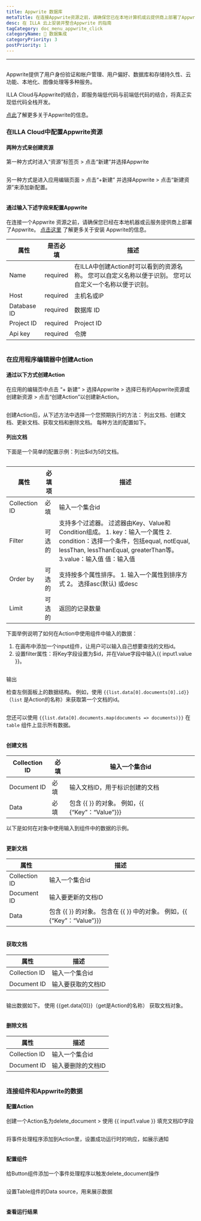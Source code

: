 ```yaml
---
title: Appwrite 数据库
metaTitle: 在连接Appwrite资源之前，请确保您已在本地计算机或云提供商上部署了Appwrite。[点击这里](https://appwrite.io/docs/installation)了解有关Appwrite安装的更多信息。
desc: 在 ILLA 云上安装并整合Appwrite 的指南
tagCategory: doc_menu_appwrite_click
categoryName: 🔨 数据集成
categoryPriority: 3
postPriority: 1
---
```


* * *

## <h2 hidden>应用写入数据库</h2>

Appwrite提供了用户身份验证和帐户管理、用户偏好、数据库和存储持久性、云功能、本地化、图像处理等多种服务。 

ILLA Cloud与Appwrite的结合，即服务端低代码与前端低代码的结合，将真正实现低代码全栈开发。

[点此](https://appwrite.io/)了解更多关于Appwrite的信息。

### 在ILLA Cloud中配置Appwrite资源

#### 两种方式来创建资源

第一种方式时进入“资源”标签页 > 点击“新建”并选择Appwrite 

<img src='https://cdn.illacloud.com/official-website/img/docs/assemble/appwrite1.png' alt="" />

另一种方式是进入应用编辑页面 > 点击“+新建” 并选择Appwrite > 点击“新建资源”来添加新配置。 

<img src='https://cdn.illacloud.com/official-website/img/docs/assemble/appwrite2.png' alt="" />

#### 通过输入下述字段来配置Appwrite

在连接一个Appwrite 资源之前，请确保您已经在本地机器或云服务提供商上部署了Appwrite。 [点击这里](https://appwrite.io/docs/installation) 了解更多关于安装 Appwrite的信息。 

| 属性          | 是否必填     | 描述                                                         |
| ----------- | -------- | ---------------------------------------------------------- |
| Name        | required | 在ILLA中创建Action时可以看到的资源名称。 您可以自定义名称以便于识别。 您可以自定义一个名称以便于识别。  |
| Host        | required | 主机名或IP                                                     |
| Database ID | required | 数据库 ID                                                     |
| Project ID  | required | Project ID                                                 |
| Api key     | required | 令牌                                                         |

<img src='https://cdn.illacloud.com/official-website/img/docs/assemble/appwrite3.png' alt="" />

### 在应用程序编辑器中创建Action

#### 通过以下方式创建Action

在应用的编辑页中点击 “+ 新建“ > 选择Appwrite > 选择已有的Appwrite资源或创建新资源 > 点击“创建Action”以创建新Action。 

<img src='https://cdn.illacloud.com/official-website/img/docs/assemble/appwrite4.png' alt="" />

创建Action后，从下述方法中选择一个您预期执行的方法： 列出文档、创建文档、更新文档、获取文档和删除文档。 每种方法的配置如下。 

#### 列出文档

下面是一个简单的配置示例：列出$id为5的文档。 

<img src='https://cdn.illacloud.com/official-website/img/docs/assemble/appwrite5.png' alt="" />

| 属性            | 必填项 | 描述                                                                                                                                               |
| ------------- | --- | ------------------------------------------------------------------------------------------------------------------------------------------------ |
| Collection ID | 必填  | 输入一个集合id                                                                                                                                         |
| Filter        | 可选的 | 支持多个过滤器。 过滤器由Key、Value和Condition组成。 1. key：输入一个属性 2. condition：选择一个条件，包括equal, notEqual, lessThan, lessThanEqual, greaterThan等。3.value：输入值 值：输入值 |
| Order by      | 可选的 | 支持按多个属性排序。 1. 输入一个属性到排序方式 2。 选择asc(默认) 或desc                                                                                                     |
| Limit         | 可选的 | 返回的记录数量                                                                                                                                          |

下面举例说明了如何在Action中使用组件中输入的数据：

1.  在画布中添加一个input组件，让用户可以输入自己想要查找的文档id。  
2.  设置filter属性：将Key字段设置为$id，并在Value字段中输入{{ input1.value }}。 

<img src='https://cdn.illacloud.com/official-website/img/docs/assemble/appwrite6.png' alt="" />

输出

检查左侧面板上的数据结构。 例如，使用 `{{list.data[0].documents[0].id}}`（`list` 是Action的名称）来获取第一个文档的id。 

<img src='https://cdn.illacloud.com/official-website/img/docs/assemble/appwrite7.png' alt="" />

您还可以使用 `{{list.data[0].documents.map(documents => documents)}}` 在 `table` 组件上显示所有数据。 

<img src='https://cdn.illacloud.com/official-website/img/docs/assemble/appwrite8.png' alt="" />

#### 创建文档

| Collection ID | 必填 | 输入一个集合id                              |
| ------------- | -- | ------------------------------------- |
| Document ID   | 必填 | 输入文档ID，用于标识创建的文档                      |
| Data          | 必填 | 包含 {{ }} 的对象。 例如，{{ {“Key”：“Value”}}} |

以下是如何在对象中使用输入到组件中的数据的示例。 

<img src='https://cdn.illacloud.com/official-website/img/docs/assemble/appwrite9.png' alt="" />

#### 更新文档

| 属性            | 描述                                                    |
| ------------- | ----------------------------------------------------- |
| Collection ID | 输入一个集合id                                              |
| Document ID   | 输入要更新的文档ID                                            |
| Data          | 包含 {{ }} 的对象。 包含在 {{ }} 中的对象。 例如，{{ {“Key”：“Value”}}} |

<img src='https://cdn.illacloud.com/official-website/img/docs/assemble/appwrite10.png' alt="" />

#### 获取文档

| 属性            | 描述         |
| ------------- | ---------- |
| Collection ID | 输入一个集合id   |
| Document ID   | 输入要获取的文档ID |

<img src='https://cdn.illacloud.com/official-website/img/docs/assemble/appwrite11.png' alt="" />

输出数据如下。 使用 {{get.data[0]}}（get是Action的名称） 获取文档对象。

<img src='https://cdn.illacloud.com/official-website/img/docs/assemble/appwrite12.png' alt="" />

#### 删除文档

| 属性            | 描述         |
| ------------- | ---------- |
| Collection ID | 输入一个集合id   |
| Document ID   | 输入要删除的文档ID |

<img src='https://cdn.illacloud.com/official-website/img/docs/assemble/appwrite13.png' alt="" />

### 连接组件和Appwrite的数据

#### 配置Action

创建一个Action名为delete_document > 使用 {{ input1.value }} 填充文档ID字段 

<img src='https://cdn.illacloud.com/official-website/img/docs/assemble/appwrite14.png' alt="" />

将事件处理程序添加到Action里，设置成功运行时的响应，如展示通知 

<img src='https://cdn.illacloud.com/official-website/img/docs/assemble/appwrite15.png' alt="" />

#### 配置组件

给Button组件添加一个事件处理程序以触发delete_document操作 

<img src='https://cdn.illacloud.com/official-website/img/docs/assemble/appwrite16.png' alt="" />

设置Table组件的Data source，用来展示数据 

<img src='https://cdn.illacloud.com/official-website/img/docs/assemble/appwrite17.png' alt="" />

#### 查看运行结果

<img src='https://cdn.illacloud.com/official-website/img/docs/assemble/appwrite18.gif' alt="" />
